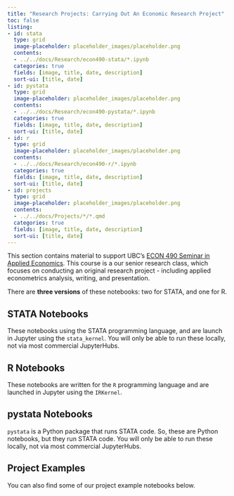 ```yaml
---
title: "Research Projects: Carrying Out An Economic Research Project"
toc: false
listing:
- id: stata
  type: grid
  image-placeholder: placeholder_images/placeholder.png
  contents:
  - ../../docs/Research/econ490-stata/*.ipynb
  categories: true
  fields: [image, title, date, description]
  sort-ui: [title, date]
- id: pystata
  type: grid
  image-placeholder: placeholder_images/placeholder.png
  contents:
  - ../../docs/Research/econ490-pystata/*.ipynb
  categories: true
  fields: [image, title, date, description]
  sort-ui: [title, date]
- id: r
  type: grid
  image-placeholder: placeholder_images/placeholder.png
  contents:
  - ../../docs/Research/econ490-r/*.ipynb
  categories: true
  fields: [image, title, date, description]
  sort-ui: [title, date]
- id: projects
  type: grid
  image-placeholder: placeholder_images/placeholder.png
  contents:
  - ../../docs/Projects/*/*.qmd
  categories: true
  fields: [image, title, date, description]
  sort-ui: [title, date]
---
```


This section contains material to support UBC's [ECON 490 Seminar in Applied Economics](https://economics.ubc.ca/undergraduate/courses/econ-490-course-information/).  This course is a our senior research class, which focuses on conducting an original research project - including applied econometrics analysis, writing, and presentation.

There are **three versions** of these notebooks: two for STATA, and one for R.

::: {.panel-tabset}
## STATA Notebooks

These notebooks using the STATA programming language, and are launch in Jupyter using the `stata_kernel`.  You will only be able to run these locally, not via most commercial JupyterHubs.

::::::{#stata}
::::::

## R Notebooks

These notebooks are written for the `R` programming language and are launched in Jupyter using the `IRKernel`.

::::::{#r}
::::::

## pystata Notebooks

`pystata` is a Python package that runs STATA code.  So, these are Python notebooks, but they run STATA code.  You will only be able to run these locally, not via most commercial JupyterHubs.

::::::{#pystata}
::::::

:::

## Project Examples

You can also find some of our project example notebooks below.

:::{#projects}
:::